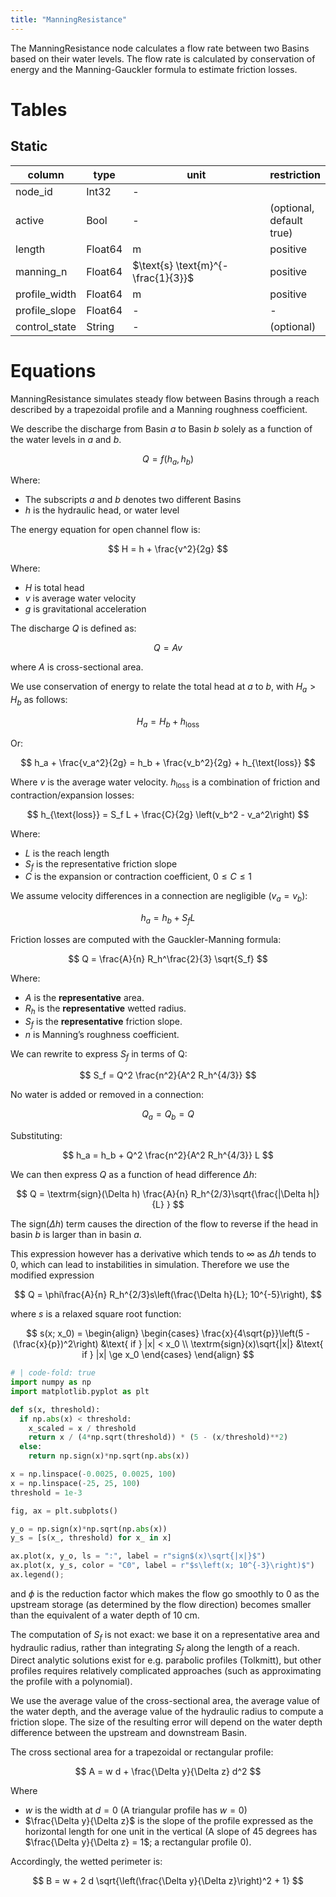 ```yaml
---
title: "ManningResistance"
---
```


The ManningResistance node calculates a flow rate between two Basins based on their water levels.
The flow rate is calculated by conservation of energy and the Manning-Gauckler formula to estimate friction losses.

# Tables

## Static

column        | type    | unit                               | restriction
------------- | ------- | ---------------------------------- | -----------
node_id       | Int32   | -                                  |
active        | Bool    | -                                  | (optional, default true)
length        | Float64 | $\text{m}$                         | positive
manning_n     | Float64 | $\text{s} \text{m}^{-\frac{1}{3}}$ | positive
profile_width | Float64 | $\text{m}$                         | positive
profile_slope | Float64 | -                                  | -
control_state | String  | -                                  | (optional)

# Equations

ManningResistance simulates steady flow between Basins through a reach described by a trapezoidal profile and a Manning roughness coefficient.

We describe the discharge from Basin $a$ to Basin $b$ solely as a function of the water levels in $a$ and $b$.

$$
Q = f(h_a, h_b)
$$

Where:

* The subscripts $a$ and $b$ denotes two different Basins
* $h$ is the hydraulic head, or water level

The energy equation for open channel flow is:

$$
H = h + \frac{v^2}{2g}
$$

Where:

* $H$ is total head
* $v$ is average water velocity
* $g$ is gravitational acceleration

The discharge $Q$ is defined as:

$$
Q = Av
$$

where $A$ is cross-sectional area.

We use conservation of energy to relate the total head at $a$ to $b$,
with $H_a > H_b$ as follows:

$$
H_a = H_b + h_{\text{loss}}
$$

Or:

$$
h_a + \frac{v_a^2}{2g} = h_b + \frac{v_b^2}{2g} + h_{\text{loss}}
$$

Where $v$ is the average water velocity. $h_{\text{loss}}$ is a combination of
friction and contraction/expansion losses:

$$
h_{\text{loss}} = S_f L + \frac{C}{2g} \left(v_b^2 - v_a^2\right)
$$

Where:

* $L$ is the reach length
* $S_f$ is the representative friction slope
* $C$ is the expansion or contraction coefficient, $0 \le C \le1$

We assume velocity differences in a connection are negligible ($v_a = v_b$):

$$
h_a = h_b + S_f L
$$

Friction losses are computed with the Gauckler-Manning formula:

$$
Q = \frac{A}{n} R_h^\frac{2}{3} \sqrt{S_f}
$$

Where:

* $A$ is the **representative** area.
* $R_h$ is the **representative** wetted radius.
* $S_f$ is the **representative** friction slope.
* $n$ is Manning's roughness coefficient.

We can rewrite to express $S_f$ in terms of Q:

$$
S_f = Q^2 \frac{n^2}{A^2 R_h^{4/3}}
$$

No water is added or removed in a connection:

$$
Q_a = Q_b = Q
$$

Substituting:

$$
h_a = h_b + Q^2 \frac{n^2}{A^2 R_h^{4/3}} L
$$

We can then express $Q$ as a function of head difference $\Delta h$:

$$
Q = \textrm{sign}(\Delta h) \frac{A}{n} R_h^{2/3}\sqrt{\frac{|\Delta h|}{L} }
$$

The $\textrm{sign}(\Delta h)$ term causes the direction of the flow to reverse
if the head in basin $b$ is larger than in basin $a$.

This expression however has a derivative which tends to $\infty$ as $\Delta h$ tends to $0$, which can lead to instabilities in simulation. Therefore we use the modified expression

$$
Q = \phi\frac{A}{n} R_h^{2/3}s\left(\frac{\Delta h}{L}; 10^{-5}\right),
$$

where $s$ is a relaxed square root function:

$$
s(x; x_0)
=
\begin{align}
  \begin{cases}
    \frac{x}{4\sqrt{p}}\left(5 - (\frac{x}{p})^2\right) &\text{ if } |x| < x_0 \\
    \textrm{sign}(x)\sqrt{|x|} &\text{ if } |x| \ge x_0
  \end{cases}
\end{align}
$$

```python
# | code-fold: true
import numpy as np
import matplotlib.pyplot as plt

def s(x, threshold):
  if np.abs(x) < threshold:
    x_scaled = x / threshold
    return x / (4*np.sqrt(threshold)) * (5 - (x/threshold)**2)
  else:
    return np.sign(x)*np.sqrt(np.abs(x))

x = np.linspace(-0.0025, 0.0025, 100)
x = np.linspace(-25, 25, 100)
threshold = 1e-3

fig, ax = plt.subplots()

y_o = np.sign(x)*np.sqrt(np.abs(x))
y_s = [s(x_, threshold) for x_ in x]

ax.plot(x, y_o, ls = ":", label = r"sign$(x)\sqrt{|x|}$")
ax.plot(x, y_s, color = "C0", label = r"$s\left(x; 10^{-3}\right)$")
ax.legend();
```

and $\phi$ is the reduction factor which makes the flow go smoothly to $0$ as the upstream storage (as determined by the flow direction) becomes smaller than the equivalent of a water depth of $10 \;\text{cm}$.

:::{.callout-note}
The computation of $S_f$ is not exact: we base it on a representative area and hydraulic radius, rather than integrating $S_f$ along the length of a reach.
Direct analytic solutions exist for e.g. parabolic profiles (Tolkmitt), but other profiles requires relatively complicated approaches (such as approximating the profile with a polynomial).

We use the average value of the cross-sectional area, the average value of the water depth, and the average value of the hydraulic radius to compute a friction slope.
The size of the resulting error will depend on the water depth difference between the upstream and downstream Basin.
:::

The cross sectional area for a trapezoidal or rectangular profile:

$$
A = w d + \frac{\Delta y}{\Delta z} d^2
$$

Where

* $w$ is the width at $d = 0$ (A triangular profile has $w = 0$)
* $\frac{\Delta y}{\Delta z}$ is the slope of the profile expressed as the
  horizontal length for one unit in the vertical (A slope of 45 degrees has
  $\frac{\Delta y}{\Delta z} = 1$; a rectangular profile 0).

Accordingly, the wetted perimeter is:

$$
B = w + 2 d \sqrt{\left(\frac{\Delta y}{\Delta z}\right)^2 + 1}
$$
